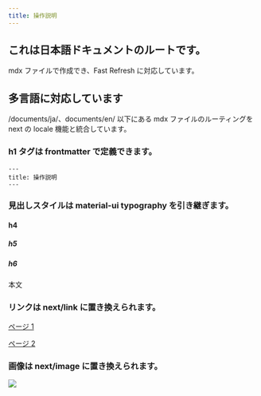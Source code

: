 ```yaml
---
title: 操作説明
---
```


## これは日本語ドキュメントのルートです。

mdx ファイルで作成でき、Fast Refresh に対応しています。

## 多言語に対応しています

/documents/ja/、documents/en/ 以下にある mdx ファイルのルーティングを next の locale 機能と統合しています。

### h1 タグは frontmatter で定義できます。

```
---
title: 操作説明
---
```

### 見出しスタイルは material-ui typography を引き継ぎます。

#### h4

##### h5

##### h6

本文

### リンクは next/link に置き換えられます。

[ページ 1](page1)

[ページ 2](page2)

### 画像は next/image に置き換えられます。

![](/img.jpg)
